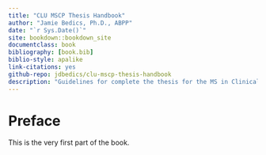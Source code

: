 ```yaml
--- 
title: "CLU MSCP Thesis Handbook"
author: "Jamie Bedics, Ph.D., ABPP"
date: "`r Sys.Date()`"
site: bookdown::bookdown_site
documentclass: book
bibliography: [book.bib]
biblio-style: apalike
link-citations: yes
github-repo: jdbedics/clu-mscp-thesis-handbook
description: "Guidelines for complete the thesis for the MS in Clinical Psychology Program at CLU."
---
```


# Preface {-}

This is the very first part of the book.
